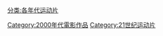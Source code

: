 [[Category:2000年代電影作品|Category:2000年代電影作品]]
[[分类:各年代运动片|分类:各年代运动片]]
[[Category:21世纪运动片|Category:21世纪运动片]]